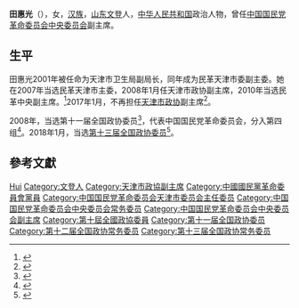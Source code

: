 '''田惠光'''（{{bd|1950年|7月|}}），女，[[汉族|汉族]]，[[山东|山东]][[文登|文登]]人，[[中华人民共和国|中华人民共和国]]政治人物，曾任[[中国国民党革命委员会中央委员会|中国国民党革命委员会中央委员会]]副主席。

== 生平 ==
田惠光2001年被任命为天津市卫生局副局长，同年成为民革天津市委副主委。她在2007年当选民革天津市主委，2008年1月任天津市政协副主席，2010年当选民革中央副主席。<ref>{{Cite news |url=http://district.ce.cn/newarea/sddy/201302/01/t20130201_24088317_2.shtml |title=天津新一届政协主席、副主席简历(主席何立峰) |date=2013-02-01 |work=中国经济网 |accessdate=2020-05-27 |archive-date=2019-08-16 |archive-url=https://web.archive.org/web/20190816113312/http://district.ce.cn/newarea/sddy/201302/01/t20130201_24088317_2.shtml |dead-url=no }}</ref>2017年1月，不再担任[[天津市政协|天津市政协]]副主席<ref>{{cite web |url=http://www.thepaper.cn/newsDetail_forward_1603824 |language= |title=薛进文当选天津市政协副主席，曾任南开大学党委书记 |publisher=澎湃新闻 |date=2017-01-18 |accessdate= |archive-date=2017-01-18 |archive-url=https://web.archive.org/web/20170118225708/http://www.thepaper.cn/newsDetail_forward_1603824 |dead-url=no }}</ref>。

2008年，当选第十一届全国政协委员<ref>{{cite news|title=第十一届全国政协委员名单|url=http://www.indaa.com.cn/zt/2009qglh/zxzs/200903/t20090303_127573.html|accessdate=2013-04-09|newspaper=新华社北京1月25日电 中国人民政治协商会议第十一届全国委员会委员名单(共2237人，2008年1月25日政协第十届全国委员会常务委员会第二十次会议通过)|date=2008年1月25日|deadurl=yes|archiveurl=https://web.archive.org/web/20130928014403/http://www.indaa.com.cn/zt/2009qglh/zxzs/200903/t20090303_127573.html|archivedate=2013年9月28日}}</ref>，代表中国国民党革命委员会，分入第四组<ref>{{cite news|title=全国政协信息-田惠光|url=http://www.cppcc.gov.cn/CMS/wylibary/showJcwyxtInfoWylibary.action?tabJcwyxt.guid=11W0001040&wytype=wjwy|accessdate=2013-04-11|newspaper=全国政协委员会|archive-date=2014-08-08|archive-url=https://web.archive.org/web/20140808050008/http://www.cppcc.gov.cn/CMS/wylibary/showJcwyxtInfoWylibary.action?tabJcwyxt.guid=11W0001040&wytype=wjwy|dead-url=no}}</ref>。2018年1月，当选[[中国人民政治协商会议第十三届全国委员会委员名单|第十三届全国政协委员]]<ref>{{Cite web|url=http://sports.163.com/18/0126/06/D92BRKK400051C89.html|title=中国人民政治协商会议第十三届全国委员会委员名单|accessdate=2018-01-26|last=|work=网易|archive-url=https://web.archive.org/web/20180127143232/http://sports.163.com/18/0126/06/D92BRKK400051C89.html|archive-date=2018-01-27|dead-url=yes}}</ref>。

== 參考文獻 ==
{{reflist}}

{{start box}}
{{s-ppo}}
{{s-before|[[陆锡蕾|陆锡蕾]]}}
{{s-title|[[中国国民党革命委员会天津市委员会|中国国民党革命委员会天津市委员会]]主任委员|2007年7月－2017年6月}}
{{s-after|[[齐成喜|齐成喜]]}}
{{end box}}

{{Navboxes 
| title  = 田惠光在[[中国国民党革命委员会|中国国民党革命委员会]]的职务
| list1  =
{{中国国民党革命委员会第十一届中央委员会}}
{{中国国民党革命委员会第十二届中央委员会}}
}}

{{Authority control}}
{{DEFAULTSORT:Tian田}}
[[Category:田姓|Hui]]
[[Category:文登人|Category:文登人]]
[[Category:天津市政協副主席|Category:天津市政協副主席]]
[[Category:中國國民黨革命委員會黨員|Category:中國國民黨革命委員會黨員]]
[[Category:中国国民党革命委员会天津市委员会主任委员|Category:中国国民党革命委员会天津市委员会主任委员]]
[[Category:中国国民党革命委员会中央委员会常务委员|Category:中国国民党革命委员会中央委员会常务委员]]
[[Category:中国国民党革命委员会中央委员会副主席|Category:中国国民党革命委员会中央委员会副主席]]
[[Category:第十屆全國政協委員|Category:第十屆全國政協委員]]
[[Category:第十一届全国政协委员|Category:第十一届全国政协委员]]
[[Category:第十二届全国政协常务委员|Category:第十二届全国政协常务委员]]
[[Category:第十三届全国政协常务委员|Category:第十三届全国政协常务委员]]